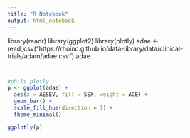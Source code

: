 ```yaml
---
title: "R Notebook"
output: html_notebook
---
```

library(readr)
library(ggplot2)
library(plotly)
adae <- read_csv("https://rhoinc.github.io/data-library/data/clinical-trials/adam/adae.csv")
adae


```r

```

```r

```


```r
#phils plotly
p <- ggplot(adae) +
  aes(x = AESEV, fill = SEX, weight = AGE) +
  geom_bar() +
  scale_fill_hue(direction = 1) +
  theme_minimal()

ggplotly(p)

```